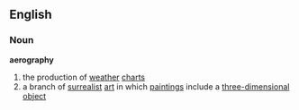 ==English==
===Noun===
{{wikipediapar|Aerography (Meteorology)}}
'''aerography'''
# the production of [[weather]] [[chart]]s
# a branch of [[surrealist]] [[art]] in which [[painting]]s include a [[three-dimensional]] [[object]]
{{wikipediapar|Aerography (Art)}}